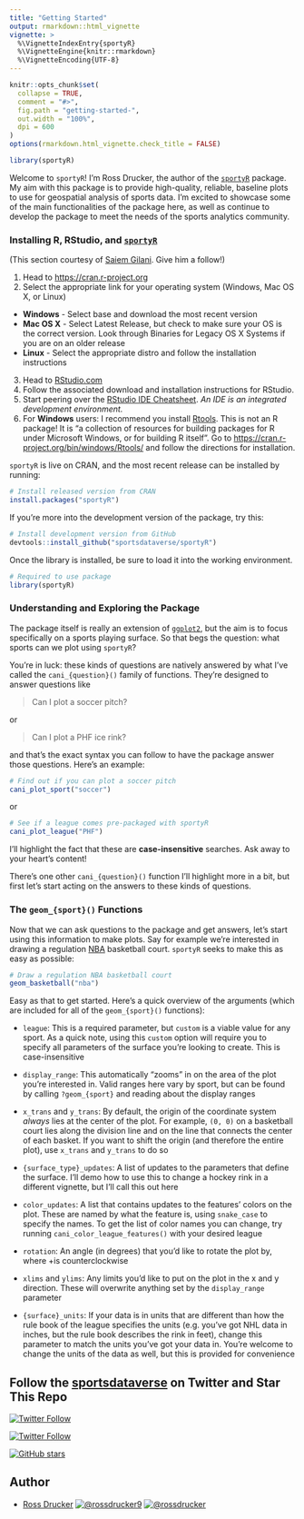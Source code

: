 ```yaml
---
title: "Getting Started"
output: rmarkdown::html_vignette
vignette: >
  %\VignetteIndexEntry{sportyR}
  %\VignetteEngine{knitr::rmarkdown}
  %\VignetteEncoding{UTF-8}
---
```


```r
knitr::opts_chunk$set(
  collapse = TRUE,
  comment = "#>",
  fig.path = "getting-started-",
  out.width = "100%",
  dpi = 600
)
options(rmarkdown.html_vignette.check_title = FALSE)
```

```r
library(sportyR)
```

Welcome to `sportyR`! I'm Ross Drucker, the author of the [`sportyR`](https://sportyr.sportsdataverse.org/) package. My aim with this package is to provide high-quality, reliable, baseline plots to use for geospatial analysis of sports data. I'm excited to showcase some of the main functionalities of the package here, as well as continue to develop the package to meet the needs of the sports analytics community.

### **Installing R, RStudio, and [`sportyR`](https://sportyr.sportsdataverse.org)**

(This section courtesy of [Saiem Gilani](https://twitter.com/saiemgilani). Give him a follow!)

1.  Head to <https://cran.r-project.org>
2.  Select the appropriate link for your operating system (Windows, Mac OS X, or Linux)

-   **Windows** - Select base and download the most recent version
-   **Mac OS X** - Select Latest Release, but check to make sure your OS is the correct version. Look through Binaries for Legacy OS X Systems if you are on an older release
-   **Linux** - Select the appropriate distro and follow the installation instructions

3.  Head to [RStudio.com](https://www.rstudio.com/products/rstudio/download/#download "Download the appropriate version of RStudio (Free) for your operating system to use with R")
4.  Follow the associated download and installation instructions for RStudio.
5.  Start peering over the [RStudio IDE Cheatsheet](https://raw.githubusercontent.com/rstudio/cheatsheets/main/rstudio-ide.pdf). *An IDE is an integrated development environment.*
6.  For **Windows** users: I recommend you install [Rtools](https://cran.r-project.org/bin/windows/Rtools/). This is not an R package! It is "a collection of resources for building packages for R under Microsoft Windows, or for building R itself". Go to <https://cran.r-project.org/bin/windows/Rtools/> and follow the directions for installation.

`sportyR` is live on CRAN, and the most recent release can be installed by running:

```r
# Install released version from CRAN
install.packages("sportyR")
```

If you're more into the development version of the package, try this:

```r
# Install development version from GitHub
devtools::install_github("sportsdataverse/sportyR")
```

Once the library is installed, be sure to load it into the working environment.

```r
# Required to use package
library(sportyR)
```

### **Understanding and Exploring the Package**

The package itself is really an extension of [`ggplot2`](https://ggplot2.tidyverse.org/), but the aim is to focus specifically on a sports playing surface. So that begs the question: what sports can we plot using `sportyR`?

You're in luck: these kinds of questions are natively answered by what I've called the `cani_{question}()` family of functions. They're designed to answer questions like

> Can I plot a soccer pitch?

or

> Can I plot a PHF ice rink?

and that's the exact syntax you can follow to have the package answer those questions. Here's an example:

```r
# Find out if you can plot a soccer pitch
cani_plot_sport("soccer")
```

or

```r
# See if a league comes pre-packaged with sportyR
cani_plot_league("PHF")
```

I'll highlight the fact that these are **case-insensitive** searches. Ask away to your heart's content!

There's one other `cani_{question}()` function I'll highlight more in a bit, but first let's start acting on the answers to these kinds of questions.

### **The `geom_{sport}()` Functions**

Now that we can ask questions to the package and get answers, let's start using this information to make plots. Say for example we're interested in drawing a regulation [NBA](https://www.nba.com) basketball court. `sportyR` seeks to make this as easy as possible:

```r
# Draw a regulation NBA basketball court
geom_basketball("nba")
```

Easy as that to get started. Here's a quick overview of the arguments (which are included for all of the `geom_{sport}()` functions):

-   `league`: This is a required parameter, but `custom` is a viable value for any sport. As a quick note, using this `custom` option will require you to specify all parameters of the surface you're looking to create. This is case-insensitive

-   `display_range`: This automatically "zooms" in on the area of the plot you're interested in. Valid ranges here vary by sport, but can be found by calling `?geom_{sport}` and reading about the display ranges

-   `x_trans` and `y_trans`: By default, the origin of the coordinate system *always* lies at the center of the plot. For example, `(0, 0)` on a basketball court lies along the division line and on the line that connects the center of each basket. If you want to shift the origin (and therefore the entire plot), use `x_trans` and `y_trans` to do so

-   `{surface_type}_updates`: A list of updates to the parameters that define the surface. I'll demo how to use this to change a hockey rink in a different vignette, but I'll call this out here

-   `color_updates`: A list that contains updates to the features' colors on the plot. These are named by what the feature is, using `snake_case` to specify the names. To get the list of color names you can change, try running `cani_color_league_features()` with your desired league

-   `rotation`: An angle (in degrees) that you'd like to rotate the plot by, where +\theta is counterclockwise

-   `xlims` and `ylims`: Any limits you'd like to put on the plot in the x and y direction. These will overwrite anything set by the `display_range` parameter

-   `{surface}_units`: If your data is in units that are different than how the rule book of the league specifies the units (e.g. you've got NHL data in inches, but the rule book describes the rink in feet), change this parameter to match the units you've got your data in. You're welcome to change the units of the data as well, but this is provided for convenience

## Follow the [sportsdataverse](https://twitter.com/sportsdataverse) on Twitter and Star This Repo

[![Twitter
Follow](https://img.shields.io/twitter/follow/sportyR?&label=%40sportyR&logo=twitter&style=flat&color=ff552e)](https://twitter.com/sportyR)

[![Twitter
Follow](https://img.shields.io/twitter/follow/sportsdataverse?&label=%40sportsdataverse&logo=twitter&style=flat&color=ff552e)](https://twitter.com/sportsdataverse)

[![GitHub stars](https://img.shields.io/github/stars/sportsdataverse/sportyR.svg?color=ff552e&logo=github&style=flat&label=Star%20sportyR&maxAge=2592000)](https://github.com/sportsdataverse/sportyR/stargazers/)

## **Author**

-   [Ross Drucker](https://twitter.com/rossdrucker9) <a href="https://twitter.com/rossdrucker9" target="blank"><img src="https://img.shields.io/twitter/follow/rossdrucker9?color=ff552e&amp;label=%40rossdrucker9&amp;logo=twitter&amp;style=flat" alt="@rossdrucker9"/></a> <a href="https://github.com/rossdrucker" target="blank"><img src="https://img.shields.io/github/followers/rossdrucker?color=ff552e&amp;logo=Github&amp;style=flat" alt="@rossdrucker"/></a>
